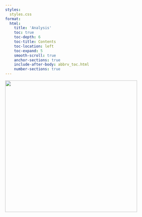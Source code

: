 ```yaml
---
styles:
  styles.css
format:
  html:
    title: 'Analysis'
    toc: true
    toc-depth: 6
    toc-title: Contents
    toc-location: left
    toc-expand: 5
    smooth-scroll: true
    anchor-sections: true
    include-after-body: abbrv_toc.html
    number-sections: true
---
```


![](images/ciphers_logo.gif){fig-align="center" width="428"}
